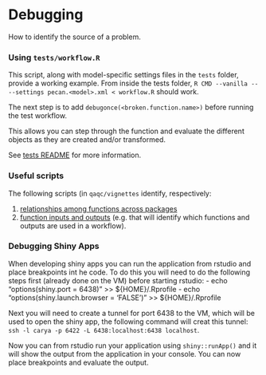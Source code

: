 # Debugging

How to identify the source of a problem.


### Using `tests/workflow.R`

This script, along with model-specific settings files in the `tests` folder, provide a working example. From inside the tests folder, `R CMD --vanilla -- --settings pecan.<model>.xml < workflow.R` should work.

The next step is to add `debugonce(<broken.function.name>)` before running the test workflow.

This allows you can step through the function and evaluate the different objects as they are created and/or transformed.

See [tests README](https://github.com/PecanProject/pecan/blob/master/tests/README.md) for more information.



### Useful scripts 

The following scripts (in `qaqc/vignettes` identify, respectively:

1. [relationships among functions across packages](https://github.com/PecanProject/pecan/blob/master/qaqc/vignettes/function_relationships.Rmd)
2. [function inputs and outputs](https://github.com/PecanProject/pecan/blob/master/qaqc/vignettes/module_output.Rmd) (e.g. that will identify which functions and outputs are used in a workflow).


### Debugging Shiny Apps

When developing shiny apps you can run the application from rstudio and place breakpoints int he code. To do this you will need to do the following steps first (already done on the VM) before starting rstudio:
- echo "options(shiny.port = 6438)" >> ${HOME}/.Rprofile
- echo "options(shiny.launch.browser = 'FALSE')" >> ${HOME}/.Rprofile

Next you will need to create a tunnel for port 6438 to the VM, which will be used to open the shiny app, the following command will creat this tunnel: `ssh -l carya -p 6422 -L 6438:localhost:6438 localhost`.

Now you can from rstudio run your application using `shiny::runApp()` and it will show the output from the application in your console. You can now place breakpoints and evaluate the output.
